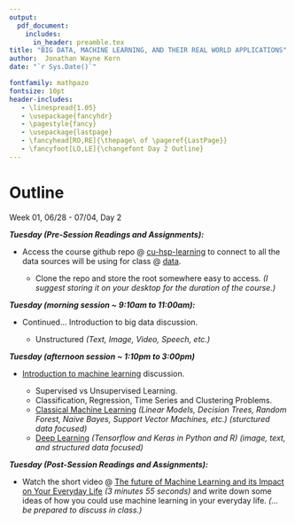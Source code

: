 ---
output: 
  pdf_document:
    includes:
      in_header: preamble.tex
title: "BIG DATA, MACHINE LEARNING, AND THEIR REAL WORLD APPLICATIONS"
author:  Jonathan Wayne Korn
date: "`r Sys.Date()`"

fontfamily: mathpazo
fontsize: 10pt
header-includes:
   - \linespread{1.05}
   - \usepackage{fancyhdr}
   - \pagestyle{fancy}
   - \usepackage{lastpage}
   - \fancyhead[RO,RE]{\thepage\ of \pageref{LastPage}}
   - \fancyfoot[LO,LE]{\changefont Day 2 Outline}
---
\newcommand{\changefont}{%
    \fontsize{8}{8}\selectfont
}
\addtolength{\headheight}{1.0cm} 
\pagestyle{fancyplain} 
\rhead{\thepage\ of \pageref{LastPage}}
\lhead{\includegraphics[height=1.2cm]{C:/Users/Jonathan Korn/Desktop/cu_hsp-learning/syllabus/logo}} 
\renewcommand{\headrulewidth}{0pt} 
\renewcommand{\footrulewidth}{0.4pt}
\renewcommand{\headrulewidth}{0.4pt}
\fancyfoot[C]{} 
# Outline 

Week 01, 06/28 - 07/04, Day 2

**_Tuesday *(Pre-Session Readings and Assignments)*:_**

- Access the course github repo @ [cu-hsp-learning](https://github.com/jkorn81/cu-hsp-learning) to connect to all the data sources will be using for class @ [data](https://github.com/jkorn81/cu-hsp-learning/tree/main/data). 

    - Clone the repo and store the root somewhere easy to access. *(I suggest storing it on your desktop for the duration of the course.)*

**_Tuesday *(morning session ~ 9:10am to 11:00am)*:_**

- Continued... Introduction to big data discussion. 

    - Unstructured *(Text, Image, Video, Speech, etc.) *

**_Tuesday *(afternoon session ~ 1:10pm to 3:00pm)*_**

- [Introduction to machine learning](https://github.com/jkorn81/cu-hsp-learning/tree/main/03_intro.machine_learning) discussion. 

    - Supervised vs Unsupervised Learning. 
    - Classification, Regression, Time Series and Clustering Problems. 
    - [Classical Machine Learning](https://github.com/jkorn81/cu-hsp-learning/tree/main/07_classical_ml) *(Linear Models, Decision Trees, Random Forest, Naive Bayes, Support Vector Machines, etc.)* *(sturctured data focused)*
    - [Deep Learning](https://github.com/jkorn81/cu-hsp-learning/tree/main/08_deep_learning) *(Tensorflow and Keras in Python and R)* *(image, text, and structured data focused)*
    
**_Tuesday *(Post-Session Readings and Assignments)*:_**

- Watch the short video @ [The future of Machine Learning and its Impact on Your Everyday Life](https://www.youtube.com/watch?v=NjVIQUE8Sgk) *(3 minutes 55 seconds)* and write down some ideas of how you could use machine learning in your everyday life. *(... be prepared to discuss in class.)*